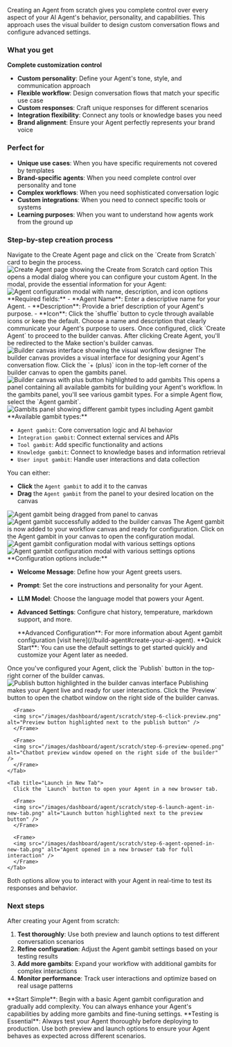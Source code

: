 Creating an Agent from scratch gives you complete control over every aspect of your AI Agent's behavior, personality, and capabilities. This approach uses the visual builder to design custom conversation flows and configure advanced settings.

### What you get

**Complete customization control**

- **Custom personality**: Define your Agent's tone, style, and communication approach
- **Flexible workflow**: Design conversation flows that match your specific use case
- **Custom responses**: Craft unique responses for different scenarios
- **Integration flexibility**: Connect any tools or knowledge bases you need
- **Brand alignment**: Ensure your Agent perfectly represents your brand voice

### Perfect for

- **Unique use cases**: When you have specific requirements not covered by templates
- **Brand-specific agents**: When you need complete control over personality and tone
- **Complex workflows**: When you need sophisticated conversation logic
- **Custom integrations**: When you need to connect specific tools or systems
- **Learning purposes**: When you want to understand how agents work from the ground up

### Step-by-step creation process

<Steps>
<Step title="Click Create from Scratch card">
  Navigate to the Create Agent page and click on the `Create from Scratch` card to begin the process.
  
  <Frame>
  <img src="/images/dashboard/agent/scratch/step-1-click-card.png" alt="Create Agent page showing the Create from Scratch card option" />
  </Frame>
  
  <Check>
  This opens a modal dialog where you can configure your custom Agent.
  </Check>
</Step>

<Step title="Configure basic details">
  In the modal, provide the essential information for your Agent:
  <Frame>
    <img
      src="/images/dashboard/agent/scratch/step-2-basic-details.png"
      alt="Agent configuration modal with name, description, and icon options"
    />
  </Frame>
**Required fields:**
- **Agent Name**: Enter a descriptive name for your Agent.
- **Description**: Provide a brief description of your Agent's purpose.
- **Icon**: Click the `shuffle` button to cycle through available icons or keep the default.
  <Info>
    Choose a name and description that clearly communicate your Agent's purpose
    to users.
  </Info>
  Once configured, click `Create Agent` to proceed to the builder canvas.
</Step>

<Step title="Access the builder canvas">
  After clicking Create Agent, you'll be redirected to the Make section's
  builder canvas.
  <Frame>
    <img
      src="/images/dashboard/agent/scratch/step-2-redirect-to-builder-canvas.png"
      alt="Builder canvas interface showing the visual workflow designer"
    />
  </Frame>
  <Check>
    The builder canvas provides a visual interface for designing your Agent's
    conversation flow.
  </Check>
</Step>

<Step title="Add gambits to your workflow">
  Click the `+ (plus)` icon in the top-left corner of the builder canvas to open
  the gambits panel.
  <Frame>
    <img
      src="/images/dashboard/agent/scratch/step-3-click-add-gambit-button.png"
      alt="Builder canvas with plus button highlighted to add gambits"
    />
  </Frame>
  <Check>
    This opens a panel containing all available gambits for building your
    Agent's workflow.
  </Check>
</Step>

<Step title="Select and add Agent gambit">
  In the gambits panel, you'll see various gambit types. For a simple Agent
  flow, select the `Agent gambit`.
  <Frame>
    <img
      src="/images/dashboard/agent/scratch/step-4-gambits-panel-opens-up.png"
      alt="Gambits panel showing different gambit types including Agent gambit"
    />
  </Frame>
  **Available gambit types:**

  - `Agent gambit`: Core conversation logic and AI behavior
  - `Integration gambit`: Connect external services and APIs
  - `Tool gambit`: Add specific functionality and actions
  - `Knowledge gambit`: Connect to knowledge bases and information retrieval
  - `User input gambit`: Handle user interactions and data collection


  You can either:
  - **Click** the `Agent gambit` to add it to the canvas
  - **Drag** the `Agent gambit` from the panel to your desired location on the canvas
  <Frame>
    <img
      src="/images/dashboard/agent/scratch/step-4-drag-or-click-Agent-gambit.png"
      alt="Agent gambit being dragged from panel to canvas"
    />
  </Frame>
  <Frame>
    <img
      src="/images/dashboard/agent/scratch/step-4-drop-Agent-in-canvas.png"
      alt="Agent gambit successfully added to the builder canvas"
    />
  </Frame>
  <Check>The Agent gambit is now added to your workflow canvas and ready for configuration.</Check>
</Step>

<Step title="Configure the Agent gambit">
  Click on the Agent gambit in your canvas to open the configuration modal.
  <Frame>
    <img
      src="/images/dashboard/agent/scratch/step-4-Agent-added-to-canvas.png"
      alt="Agent gambit configuration modal with various settings options"
    />
  </Frame>
  <Frame>
    <img
      src="/images/dashboard/agent/scratch/step-5-click-Agent-configuration.png"
      alt="Agent gambit configuration modal with various settings options"
    />
  </Frame>
**Configuration options include:**

- **Welcome Message**: Define how your Agent greets users.
- **Prompt**: Set the core instructions and personality for your Agent.
- **LLM Model**: Choose the language model that powers your Agent.
- **Advanced Settings**: Configure chat history, temperature, markdown support, and more.

  <Info>
  **Advanced Configuration**: For more information about Agent gambit configuration [visit here](//build-agent#create-your-ai-agent).
  </Info>
  <Note>**Quick Start**: You can use the default settings to get started quickly and customize your Agent later as needed.</Note>
</Step>

<Step title="Publish your Agent">
  Once you've configured your Agent, click the `Publish` button in the top-right
  corner of the builder canvas.
  <Frame>
    <img
      src="/images/dashboard/agent/scratch/step-5-publish-Agent.png"
      alt="Publish button highlighted in the builder canvas interface"
    />
  </Frame>
  <Check>
    Publishing makes your Agent live and ready for user interactions.
  </Check>
</Step>

<Step title="Test and launch your Agent">
  <Tabs>
    <Tab title="Preview in Builder">
      Click the `Preview` button to open the chatbot window on the right side of the builder canvas.
      
      <Frame>
      <img src="/images/dashboard/agent/scratch/step-6-click-preview.png" alt="Preview button highlighted next to the publish button" />
      </Frame>
      
      <Frame>
      <img src="/images/dashboard/agent/scratch/step-6-preview-opened.png" alt="Chatbot preview window opened on the right side of the builder" />
      </Frame>
    </Tab>
    
    <Tab title="Launch in New Tab">
      Click the `Launch` button to open your Agent in a new browser tab.
      
      <Frame>
      <img src="/images/dashboard/agent/scratch/step-6-launch-agent-in-new-tab.png" alt="Launch button highlighted next to the preview button" />
      </Frame>
      
      <Frame>
      <img src="/images/dashboard/agent/scratch/step-6-agent-opened-in-new-tab.png" alt="Agent opened in a new browser tab for full interaction" />
      </Frame>
    </Tab>
  </Tabs>
  
  <Check>
  Both options allow you to interact with your Agent in real-time to test its responses and behavior.
  </Check>
</Step>
</Steps>

### Next steps

After creating your Agent from scratch:

1. **Test thoroughly**: Use both preview and launch options to test different conversation scenarios
2. **Refine configuration**: Adjust the Agent gambit settings based on your testing results
3. **Add more gambits**: Expand your workflow with additional gambits for complex interactions
4. **Monitor performance**: Track user interactions and optimize based on real usage patterns

<Tip>
  **Start Simple**: Begin with a basic Agent gambit configuration and gradually
  add complexity. You can always enhance your Agent's capabilities by adding
  more gambits and fine-tuning settings.
</Tip>

<Warning>
  **Testing is Essential**: Always test your Agent thoroughly before deploying
  to production. Use both preview and launch options to ensure your Agent
  behaves as expected across different scenarios.
</Warning>
